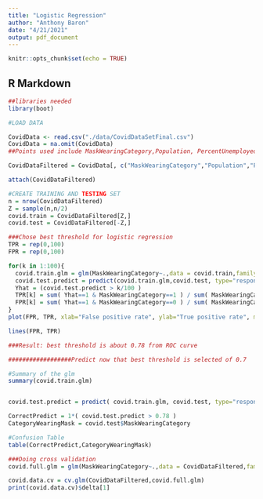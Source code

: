 ```yaml
---
title: "Logistic Regression"
author: "Anthony Baron"
date: "4/21/2021"
output: pdf_document
---
```


```r
knitr::opts_chunk$set(echo = TRUE)
```

## R Markdown

```r
##libraries needed
library(boot)
```

```r
#LOAD DATA

CovidData <- read.csv("./data/CovidDataSetFinal.csv")
CovidData = na.omit(CovidData)
##Points used include MaskWearingCategory,Population, PercentUnemployed, MedianHouseholdIncome, PercentAfricanAmerican, PercentHispanic PercentNativeAmericanAndAlaskaNative, PercentNativeHawaiianAndOtherPacificIslander, StatewideMaskRequirement(yes), PercAdultsWithSomeCollegeOrAssociateDegree, PercAdultsWithBachelorDegreeOrHigher,per_dem2016,per_gop2016,per_gop2020,per_dem2020,per_dem2016,per_gop2016,per_gop2020,per_dem2020

CovidDataFiltered = CovidData[, c("MaskWearingCategory","Population","PercentUnemployed","MedianHouseholdIncome","PercentAfricanAmerican","PercentHispanic", "PercentNativeAmericanAndAlaskaNative","PercentNativeHawaiianAndOtherPacificIslander","StatewideMaskRequirement","PercAdultsWithSomeCollegeOrAssociateDegree","PercAdultsWithBachelorDegreeOrHigher","per_dem2016","per_gop2016","per_gop2020","per_dem2020")]

attach(CovidDataFiltered)

```

```r
#CREATE TRAINING AND TESTING SET
n = nrow(CovidDataFiltered)
Z = sample(n,n/2)
covid.train = CovidDataFiltered[Z,]
covid.test = CovidDataFiltered[-Z,]
```

```r
###Chose best threshold for logistic regression
TPR = rep(0,100)
FPR = rep(0,100)

for(k in 1:100){
  covid.train.glm = glm(MaskWearingCategory~.,data = covid.train,family = "binomial")
  covid.test.predict = predict(covid.train.glm,covid.test, type="response" )
  Yhat = (covid.test.predict > k/100 )
  TPR[k] = sum( Yhat==1 & MaskWearingCategory==1 ) / sum( MaskWearingCategory == 1 )
  FPR[k] = sum( Yhat==1 & MaskWearingCategory==0 ) / sum( MaskWearingCategory == 0 )
}
plot(FPR, TPR, xlab="False positive rate", ylab="True positive rate", main="ROC curve")

lines(FPR, TPR)

###Result: best threshold is about 0.78 from ROC curve


```

```r
##################Predict now that best threshold is selected of 0.7

#Summary of the glm
summary(covid.train.glm)


covid.test.predict = predict( covid.train.glm, covid.test, type="response" )

CorrectPredict = 1*( covid.test.predict > 0.78 )
CategoryWearingMask = covid.test$MaskWearingCategory

#Confusion Table
table(CorrectPredict,CategoryWearingMask)


```

```r
###Doing cross validation
covid.full.glm = glm(MaskWearingCategory~.,data = CovidDataFiltered,family = "binomial")

covid.data.cv = cv.glm(CovidDataFiltered,covid.full.glm)
print(covid.data.cv)$delta[1]

```